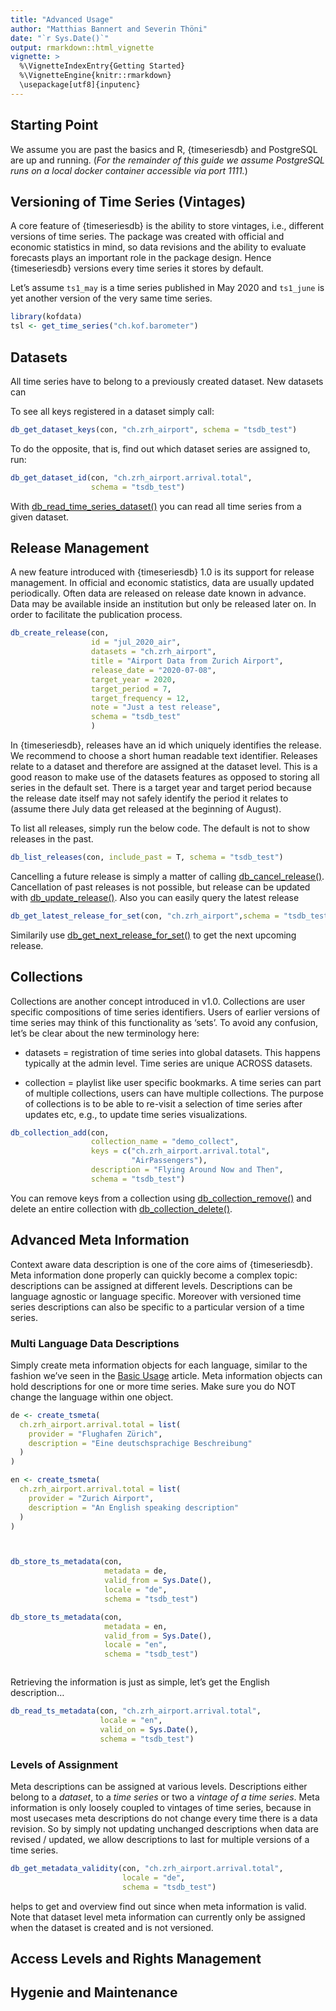 ```yaml
---
title: "Advanced Usage"
author: "Matthias Bannert and Severin Thöni"
date: "`r Sys.Date()`"
output: rmarkdown::html_vignette
vignette: >
  %\VignetteIndexEntry{Getting Started}
  %\VignetteEngine{knitr::rmarkdown}
  \usepackage[utf8]{inputenc}
---
```


## Starting Point

We assume you are past the basics and R, {timeseriesdb} and PostgreSQL are up and running. 
(*For the remainder of this guide we assume PostgreSQL runs on a local docker container accessible via port 1111.*)

## Versioning of Time Series (Vintages)

A core feature of {timeseriesdb} is the ability to store vintages, i.e., different 
versions of time series. The package was created with official and economic statistics in mind, so data revisions and the ability to evaluate forecasts plays an important role in the package
design. Hence {timeseriesdb} versions every time series it stores by default. 

Let's assume `ts1_may` is a time series published in May 2020 and `ts1_june` is yet 
another version of the very same time series. 


```r
library(kofdata)
tsl <- get_time_series("ch.kof.barometer")

```


## Datasets

All time series have to belong to a previously created dataset. New datasets
can 


To see all keys registered in a dataset simply call:

```r
db_get_dataset_keys(con, "ch.zrh_airport", schema = "tsdb_test")
```

To do the opposite, that is, find out which dataset series are assigned to, run:


```r
db_get_dataset_id(con, "ch.zrh_airport.arrival.total",
                  schema = "tsdb_test")
```

With [db_read_time_series_dataset()]() you can read all time series from a given dataset.

## Release Management

A new feature introduced with {timeseriesdb} 1.0 is its support for release management. 
In official and economic statistics, data are usually updated periodically. Often 
data are released on release date known in advance. Data may be available inside an institution but 
only be released later on. In order to facilitate the publication process. 

```r
db_create_release(con,
                  id = "jul_2020_air",
                  datasets = "ch.zrh_airport",
                  title = "Airport Data from Zurich Airport",
                  release_date = "2020-07-08",
                  target_year = 2020,
                  target_period = 7,
                  target_frequency = 12,
                  note = "Just a test release",
                  schema = "tsdb_test"
                  )
```

In {timeseriesdb}, releases have an id which uniquely identifies the release.
We recommend to choose a short human readable text identifier. Releases relate to a dataset and therefore are assigned at the dataset level. This is a good reason to make use of the datasets features as opposed to storing all series in the default set. There is a target year and target period because the release date itself may not safely identify the period it relates to (assume there July data get released at the beginning of August). 

To list all releases, simply run the below code. The default is not to show releases in the past.

```r
db_list_releases(con, include_past = T, schema = "tsdb_test")
```

Cancelling a future release is simply a matter of calling [db_cancel_release()](). 
Cancellation of past releases is not possible, but release can be updated with [db_update_release()](). Also you can easily query the latest release


```r
db_get_latest_release_for_set(con, "ch.zrh_airport",schema = "tsdb_test")
```

Similarily use [db_get_next_release_for_set()]() to get the next upcoming
release. 




## Collections

Collections are another concept introduced in v1.0. Collections are user specific compositions of time series identifiers. Users of earlier versions of time series may think of this
functionality as 'sets'. To avoid any confusion, let's be clear about the new terminology here: 

- datasets = registration of time series into global datasets. This happens typically
at the admin level. Time series are unique ACROSS datasets.

- collection = playlist like user specific bookmarks. A time series can part of 
multiple collections, users can have multiple collections. The purpose of
collections is to be able to re-visit a selection of time series after updates etc,
e.g., to update time series visualizations.

```r
db_collection_add(con, 
                  collection_name = "demo_collect",
                  keys = c("ch.zrh_airport.arrival.total",
                           "AirPassengers"),
                  description = "Flying Around Now and Then",
                  schema = "tsdb_test")
```

You can remove keys from a collection using [db_collection_remove()]() and 
delete an entire collection with [db_collection_delete()]().


## Advanced Meta Information

Context aware data description is one of the core aims of {timeseriesdb}. 
Meta information done properly can quickly become a complex topic: descriptions
can be assigned at different levels. Descriptions can be language agnostic or 
language specific. Moreover with versioned time series descriptions can also 
be specific to a particular version of a time series. 

### Multi Language Data Descriptions

Simply create meta information objects for each language, similar to the fashion
we've seen in the [Basic Usage]() article. Meta information objects can 
hold descriptions for one or more time series. Make sure you do NOT change the
language within one object. 


```r

de <- create_tsmeta(
  ch.zrh_airport.arrival.total = list(
    provider = "Flughafen Zürich",
    description = "Eine deutschsprachige Beschreibung"
  )
)

en <- create_tsmeta(
  ch.zrh_airport.arrival.total = list(
    provider = "Zurich Airport",
    description = "An English speaking description"
  )
)



db_store_ts_metadata(con,
                     metadata = de,
                     valid_from = Sys.Date(),
                     locale = "de",
                     schema = "tsdb_test")

db_store_ts_metadata(con,
                     metadata = en,
                     valid_from = Sys.Date(),
                     locale = "en",
                     schema = "tsdb_test")



```

Retrieving the information is just as simple, let's get the English description... 

```r

db_read_ts_metadata(con, "ch.zrh_airport.arrival.total",
                    locale = "en",
                    valid_on = Sys.Date(),
                    schema = "tsdb_test")


```

### Levels of Assignment

Meta descriptions can be assigned at various levels. Descriptions
either belong to a *dataset*, to a *time series* or two a *vintage of a time series*.
Meta information is only loosely coupled to vintages of time
series, because in most usecases meta descriptions do not change every time 
there is a data revision. So by simply not updating unchanged descriptions when 
data are revised / updated, we allow descriptions to last for multiple versions of 
a time series. 

```r
db_get_metadata_validity(con, "ch.zrh_airport.arrival.total", 
                         locale = "de",
                         schema = "tsdb_test")
```


helps to get and overview find out since when meta information is valid. 
Note that dataset level meta information can currently only be assigned when the dataset
is created and is not versioned. 











## Access Levels and Rights Management


## Hygenie and Maintenance



